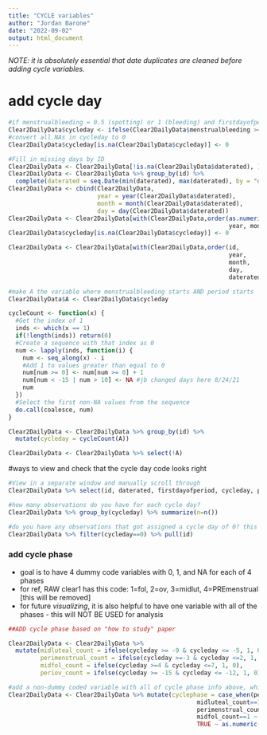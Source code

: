 ```yaml
---
title: "CYCLE variables"
author: "Jordan Barone"
date: "2022-09-02"
output: html_document
---
```


*NOTE: it is absolutely essential that date duplicates are cleaned before adding cycle variables.*

# add cycle day
```r
#if menstrualbleeding = 0.5 (spotting) or 1 (bleeding) and firstdayofperiod = 1, then cycleday = 1
Clear2DailyData$cycleday <- ifelse(Clear2DailyData$menstrualbleeding >= 0.5 & Clear2DailyData$firstdayofperiod == 1, 1, 0)
#convert all NAs in cycleday to 0
Clear2DailyData$cycleday[is.na(Clear2DailyData$cycleday)] <- 0

#Fill in missing days by ID 
Clear2DailyData <- Clear2DailyData[!is.na(Clear2DailyData$daterated), ]
Clear2DailyData <- Clear2DailyData %>% group_by(id) %>%
  complete(daterated = seq.Date(min(daterated), max(daterated), by = "day"))
Clear2DailyData <- cbind(Clear2DailyData, 
                         year = year(Clear2DailyData$daterated), 
                         month = month(Clear2DailyData$daterated), 
                         day = day(Clear2DailyData$daterated)) 
Clear2DailyData <- Clear2DailyData[with(Clear2DailyData,order(as.numeric(id), 
                                                              year, month, day, daterated), cycleday),]
Clear2DailyData$cycleday[is.na(Clear2DailyData$cycleday)] <- 0

Clear2DailyData <- Clear2DailyData[with(Clear2DailyData,order(id, 
                                                              year, 
                                                              month, 
                                                              day, 
                                                              daterated),cycleday),]

#make A the variable where menstrualbleeding starts AND period starts
Clear2DailyData$A <- Clear2DailyData$cycleday

cycleCount <- function(x) {
  #Get the index of 1
  inds <- which(x == 1)
  if(!length(inds)) return(0) 
  #Create a sequence with that index as 0
  num <- lapply(inds, function(i) {
    num <- seq_along(x) - i
    #Add 1 to values greater than equal to 0
    num[num >= 0] <- num[num >= 0] + 1
    num[num < -15 | num > 10] <- NA #jb changed days here 8/24/21
    num
  })
  #Select the first non-NA values from the sequence
  do.call(coalesce, num)
}

Clear2DailyData <- Clear2DailyData %>% group_by(id) %>% 
  mutate(cycleday = cycleCount(A))

Clear2DailyData <- Clear2DailyData %>% select(!A)
```

#ways to view and check that the cycle day code looks right
```r

#View in a separate window and manually scroll through
Clear2DailyData %>% select(id, daterated, firstdayofperiod, cycleday, posLHtoday, cycleday) %>% View()

#how many observations do you have for each cycle day?
Clear2DailyData %>% group_by(cycleday) %>% summarize(n=n())

#do you have any observations that got assigned a cycle day of 0? this is wrong, and you should check who that happened for
Clear2DailyData %>% filter(cycleday==0) %>% pull(id)


```

### add cycle phase
 - goal is to have 4 dummy code variables with 0, 1, and NA for each of 4 phases
 - for ref, RAW clear1 has this code: 1=fol, 2=ov, 3=midlut, 4=PREmenstrual [this will be removed]
 - for future *visualizing*, it is also helpful to have one variable with all of the phases - this will NOT BE USED for analysis
```r
##ADD cycle phase based on "how to study" paper

Clear2DailyData <- Clear2DailyData %>% 
  mutate(midluteal_count = ifelse(cycleday >= -9 & cycleday <= -5, 1, 0),
         perimenstrual_count = ifelse(cycleday >=-3 & cycleday <=2, 1, 0),
         midfol_count = ifelse(cycleday >=4 & cycleday <=7, 1, 0),
         periov_count = ifelse(cycleday >= -15 & cycleday <= -12, 1, 0))

#add a non-dummy coded variable with all of cycle phase info above, which will be useful for future visualizations and summaries
Clear2DailyData <- Clear2DailyData %>% mutate(cyclephase = case_when(periov_count==1 ~ 1,
                                                     midluteal_count==1 ~ 2,
                                                     perimenstrual_count==1 ~ 3,
                                                     midfol_count==1 ~ 4,
                                                     TRUE ~ as.numeric(NA)))

```

